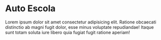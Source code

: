 
<Meta title="Introduction/Welcome" />

# Auto Escola

Lorem ipsum dolor sit amet consectetur adipisicing elit. Ratione obcaecati
distinctio ab magni fugit dolor, esse minus voluptate repudiandae! Itaque
sunt totam soluta iure libero quia fugiat fugit ratione aperiam!
